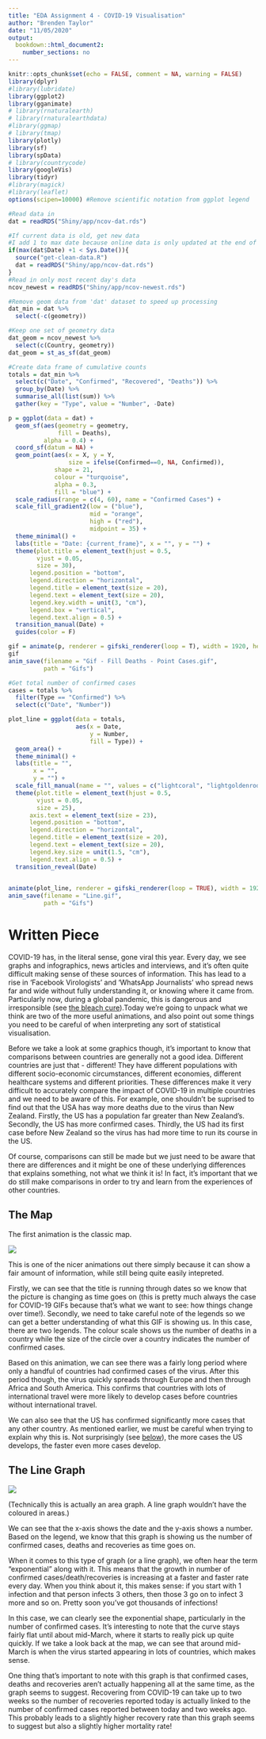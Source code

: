 ```yaml
---
title: "EDA Assignment 4 - COVID-19 Visualisation"
author: "Brenden Taylor"
date: "11/05/2020"
output: 
  bookdown::html_document2:
    number_sections: no
---
```


```r
knitr::opts_chunk$set(echo = FALSE, comment = NA, warning = FALSE)
library(dplyr)
#library(lubridate)
library(ggplot2)
library(gganimate)
# library(rnaturalearth)
# library(rnaturalearthdata)
#library(ggmap)
# library(tmap)
library(plotly)
library(sf)
library(spData)
# library(countrycode)
library(googleVis)
library(tidyr)
#library(magick)
#library(leaflet)
options(scipen=10000) #Remove scientific notation from ggplot legend
```

```r
#Read data in
dat = readRDS("Shiny/app/ncov-dat.rds")

#If current data is old, get new data
#I add 1 to max date because online data is only updated at the end of each day
if(max(dat$Date) +1 < Sys.Date()){
  source("get-clean-data.R")
  dat = readRDS("Shiny/app/ncov-dat.rds")
}
#Read in only most recent day's data
ncov_newest = readRDS("Shiny/app/ncov-newest.rds")
```

```r
#Remove geom data from 'dat' dataset to speed up processing
dat_min = dat %>%
  select(-c(geometry))

#Keep one set of geometry data
dat_geom = ncov_newest %>%
  select(c(Country, geometry))
dat_geom = st_as_sf(dat_geom)
```

```r
#Create data frame of cumulative counts
totals = dat_min %>%
  select(c("Date", "Confirmed", "Recovered", "Deaths")) %>%
  group_by(Date) %>%
  summarise_all(list(sum)) %>%
  gather(key = "Type", value = "Number", -Date)
```

```r
p = ggplot(data = dat) +
  geom_sf(aes(geometry = geometry,
              fill = Deaths),
          alpha = 0.4) +
  coord_sf(datum = NA) +
  geom_point(aes(x = X, y = Y,
                 size = ifelse(Confirmed==0, NA, Confirmed)),
             shape = 21,
             colour = "turquoise",
             alpha = 0.3,
             fill = "blue") +
  scale_radius(range = c(4, 60), name = "Confirmed Cases") +
  scale_fill_gradient2(low = ("blue"),
                       mid = "orange",
                       high = ("red"),
                       midpoint = 35) +
  theme_minimal() +
  labs(title = "Date: {current_frame}", x = "", y = "") +
  theme(plot.title = element_text(hjust = 0.5,
        vjust = 0.05,
        size = 30),
      legend.position = "bottom",
      legend.direction = "horizontal",
      legend.title = element_text(size = 20),
      legend.text = element_text(size = 20),
      legend.key.width = unit(3, "cm"),
      legend.box = "vertical",
      legend.text.align = 0.5) +
  transition_manual(Date) +
  guides(color = F)

gif = animate(p, renderer = gifski_renderer(loop = T), width = 1920, height = 1080)
gif
anim_save(filename = "Gif - Fill Deaths - Point Cases.gif",
          path = "Gifs")
```

```r
#Get total number of confirmed cases
cases = totals %>%
  filter(Type == "Confirmed") %>%
  select(c("Date", "Number"))

plot_line = ggplot(data = totals,
                   aes(x = Date, 
                       y = Number,
                       fill = Type)) +
  geom_area() +
  theme_minimal() +
  labs(title = "",
       x = "",
       y = "") +
  scale_fill_manual(name = "", values = c("lightcoral", "lightgoldenrod1", "palegreen")) +
  theme(plot.title = element_text(hjust = 0.5,
        vjust = 0.05,
        size = 25),
      axis.text = element_text(size = 23),
      legend.position = "bottom",
      legend.direction = "horizontal",
      legend.title = element_text(size = 20),
      legend.text = element_text(size = 20),
      legend.key.size = unit(1.5, "cm"),
      legend.text.align = 0.5) +
  transition_reveal(Date)
  

animate(plot_line, renderer = gifski_renderer(loop = TRUE), width = 1920, height = 1080)
anim_save(filename = "Line.gif", 
          path = "Gifs")
```

# Written Piece

COVID-19 has, in the literal sense, gone viral this year. Every day, we see graphs and infographics, news articles and interviews, and it's often quite difficult making sense of these sources of information. This has lead to a rise in 'Facebook Virologists' and 'WhatsApp Journalists' who spread news far and wide without fully understanding it, or knowing where it came from. Particularly now, during a global pandemic, this is dangerous and irresponsible (see [the bleach cure](https://www.bbc.com/news/world-us-canada-52407177)).Today we're going to unpack what we think are two of the more useful animations, and also point out some things you need to be careful of when interpreting any sort of statistical visualisation.

Before we take a look at some graphics though, it's important to know that comparisons between countries are generally not a good idea. Different countries are just that - different! They have different populations with different socio-economic circumstances, different economies, different healthcare systems and different priorities. These differences make it very difficult to accurately compare the impact of COVID-19 in multiple countries and we need to be aware of this. For example, one shouldn't be suprised to find out that the USA has way more deaths due to the virus than New Zealand. Firstly, the US has a population far greater than New Zealand's. Secondly, the US has more confirmed cases. Thirdly, the US had its first case before New Zealand so the virus has had more time to run its course in the US.

Of course, comparisons can still be made but we just need to be aware that there are differences and it might be one of these underlying differences that explains something, not what we think it is! In fact, it's important that we do still make comparisons in order to try and learn from the experiences of other countries.

## The Map

The first animation is the classic map.

![](Gifs/Gif - Fill Deaths - Point Cases.gif)

This is one of the nicer animations out there simply because it can show a fair amount of information, while still being quite easily intepreted. 

Firstly, we can see that the title is running through dates so we know that the picture is changing as time goes on (this is pretty much always the case for COVID-19 GIFs because that's what we want to see: how things change over time!). Secondly, we need to take careful note of the legends so we can get a better understanding of what this GIF is showing us. In this case, there are two legends. The colour scale shows us the number of deaths in a country while the size of the circle over a country indicates the number of confirmed cases.

Based on this animation, we can see there was a fairly long period where only a handful of countries had confirmed cases of the virus. After this period though, the virus quickly spreads through Europe and then through Africa and South America. This confirms that countries with lots of international travel were more likely to develop cases before countries without international travel. 

We can also see that the US has confirmed significantly more cases that any other country. As mentioned earlier, we must be careful when trying to explain why this is. Not surprisingly (see [below][The Line Graph]), the more cases the US develops, the faster even more cases develop.

## The Line Graph

![](Gifs/Line.gif)

(Technically this is actually an area graph. A line graph wouldn't have the coloured in areas.)

We can see that the x-axis shows the date and the y-axis shows a number. Based on the legend, we know that this graph is showing us the number of confirmed cases, deaths and recoveries as time goes on.

When it comes to this type of graph (or a line graph), we often hear the term "exponential" along with it. This means that the growth in number of confirmed cases/death/recoveries is increasing at a faster and faster rate every day. When you think about it, this makes sense: if you start with 1 infection and that person infects 3 others, then those 3 go on to infect 3 more and so on. Pretty soon you've got thousands of infections! 

In this case, we can clearly see the exponential shape, particularly in the number of confirmed cases. It's interesting to note that the curve stays fairly flat until about mid-March, where it starts to really pick up quite quickly. If we take a look back at the map, we can see that around mid-March is when the virus started appearing in lots of countries, which makes sense.



One thing that's important to note with this graph is that confirmed cases, deaths and recoveries aren't actually happening all at the same time, as the graph seems to suggest. Recovering from COVID-19 can take up to two weeks so the number of recoveries reported today is actually linked to the number of confirmed cases reported between today and two weeks ago. This probably leads to a slightly higher recovery rate than this graph seems to suggest but also a slightly higher mortality rate!



